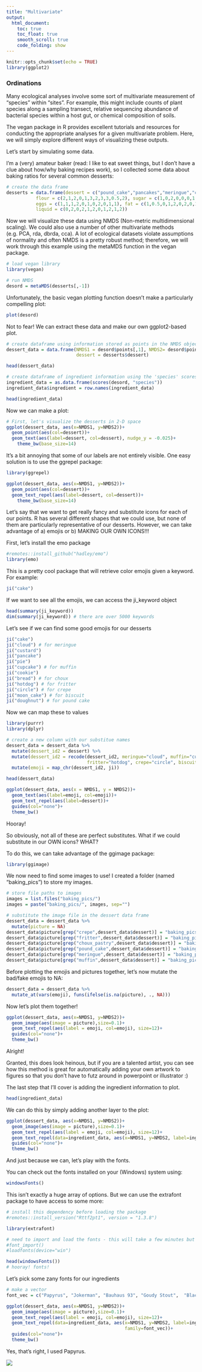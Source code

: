```yaml
---
title: "Multivariate"
output: 
  html_document:
    toc: true
    toc_float: true
    smooth_scroll: true
    code_folding: show
---
```


```r
knitr::opts_chunk$set(echo = TRUE)
library(ggplot2)
```

### Ordinations

Many ecological analyses involve some sort of multivariate measurement of "species" within "sites". For example, this might include counts of plant species along a sampling transect, relative sequencing abundance of bacterial species within a host gut, or chemical composition of soils. 

The vegan package in R provides excellent tutorials and resources for conducting the appropriate analyses for a given multivariate problem. Here, we will simply explore different ways of visualizing these outputs.

Let's start by simulating some data.

I'm a (very) amateur baker (read: I like to eat sweet things, but I don't have a clue about how/why baking recipes work), so I collected some data about baking ratios for several common desserts:

```r
# create the data frame
desserts = data.frame(dessert = c("pound_cake","pancakes","meringue","choux_pastry","pie","fritter", "cookie","custard","biscuit", "crepe","muffin"),
           flour = c(2,1,2,0,1,3,2,3,3,0.5,2), sugar = c(1,0,2,0,0,0,1,0,0,0,0),
           eggs = c(1,1,1,2,0,1,0,2,0,1,1), fat = c(1,0.5,0,1,2,0,2,0,1,0,1),
           liquid = c(0,2,0,2,1,2,0,1,2,1,2))
```

Now we will visualize these data using NMDS (Non-metric multidimensional scaling). We could also use a number of other multivariate methods (e.g. PCA, rda, dbrda, cca). A lot of ecological datasets violate assumptions of normality and often NMDS is a pretty robust method; therefore, we will work through this example using the metaMDS function in the vegan package.

```r
# load vegan library
library(vegan)

# run NMDS
desord = metaMDS(desserts[,-1])
```


Unfortunately, the basic vegan plotting function doesn't make a particularly compelling plot:

```r
plot(desord)
```


Not to fear! We can extract these data and make our own ggplot2-based plot.

```r
# create dataframe using information stored as points in the NMDS object
dessert_data = data.frame(NMDS1 = desord$points[,1], NMDS2= desord$points[,2],
                          dessert = desserts$dessert)

head(dessert_data)

# create dataframe of ingredient information using the 'species' scores 
ingredient_data = as.data.frame(scores(desord, "species"))
ingredient_data$ingredient = row.names(ingredient_data)

head(ingredient_data)
```


Now we can make a plot:

```r
# First, let's visualize the desserts in 2-D space
ggplot(dessert_data, aes(x=NMDS1, y=NMDS2))+
  geom_point(aes(col=dessert))+
  geom_text(aes(label=dessert, col=dessert), nudge_y = -0.025)+
    theme_bw(base_size=14)

```


It's a bit annoying that some of our labels are not entirely visible. One easy solution is to use the ggrepel package:

```r

library(ggrepel)

ggplot(dessert_data, aes(x=NMDS1, y=NMDS2))+
  geom_point(aes(col=dessert))+
  geom_text_repel(aes(label=dessert, col=dessert))+
    theme_bw(base_size=14)

```


Let's say that we want to get really fancy and substitute icons for each of our points. R has several different shapes that we could use, but none of them are particularly representative of our desserts. However, we can take advantage of a) emojis or b) MAKING OUR OWN ICONS!!!


First, let's install the emo package
```r

#remotes::install_github("hadley/emo")
library(emo)

```

This is a pretty cool package that will retrieve color emojis given a keyword.
For example:

```r

ji("cake")

```

If we want to see all the emojis, we can access the ji_keyword object

```r

head(summary(ji_keyword))
dim(summary(ji_keyword)) # there are over 5000 keywords

```

Let's see if we can find some good emojis for our desserts

```r

ji("cake")
ji("cloud") # for meringue
ji("custard")
ji("pancake")
ji("pie")
ji("cupcake") # for muffin
ji("cookie")
ji("bread") # for choux
ji("hotdog") # for fritter
ji("circle") # for crepe
ji("moon_cake") # for biscuit
ji("doughnut") # for pound cake


```
Now we can map these to values

```r

library(purrr)
library(dplyr)

# create a new column with our substitue names
dessert_data = dessert_data %>% 
  mutate(dessert_id2 = dessert) %>% 
  mutate(dessert_id2 = recode(dessert_id2, meringue="cloud", muffin="cupcake",
                              fritter="hotdog", crepe="circle", biscuit="moon_cake", pound_cake="doughnut", choux_pastry="bread")) %>% 
  mutate(emoji = map_chr(dessert_id2, ji))

head(dessert_data)

ggplot(dessert_data, aes(x = NMDS1, y = NMDS2))+
  geom_text(aes(label=emoji, col=emoji))+
  geom_text_repel(aes(label=dessert))+
  guides(col="none")+
  theme_bw()

```

Hooray!

So obviously, not all of these are perfect substitutes. What if we could substitute in our OWN icons? WHAT?

To do this, we can take advantage of the ggimage package:

```r
library(ggimage)

```

We now need to find some images to use!
I created a folder (named "baking_pics") to store my images.

```r
# store file paths to images
images = list.files("baking_pics/")
images = paste("baking_pics/", images, sep="")

# substitute the image file in the dessert data frame
dessert_data = dessert_data %>% 
  mutate(picture = NA)
dessert_data$picture[grep("crepe",dessert_data$dessert)] = "baking_pics/crepe.png"
dessert_data$picture[grep("fritter",dessert_data$dessert)] = "baking_pics/fritter.png"
dessert_data$picture[grep("choux_pastry",dessert_data$dessert)] = "baking_pics/eclair.png"
dessert_data$picture[grep("pound_cake",dessert_data$dessert)] = "baking_pics/poundcake.png"
dessert_data$picture[grep("meringue",dessert_data$dessert)] = "baking_pics/meringue.png"
dessert_data$picture[grep("muffin",dessert_data$dessert)] = "baking_pics/muffin.png"

```

Before plotting the emojis and pictures together, let's now mutate the bad/fake emojis to NA:

```r

dessert_data = dessert_data %>% 
  mutate_at(vars(emoji), funs(ifelse(is.na(picture), ., NA)))

```


Now let's plot them together!

```r

ggplot(dessert_data, aes(x=NMDS1, y=NMDS2))+
  geom_image(aes(image = picture),size=0.1)+
  geom_text_repel(aes(label = emoji, col=emoji), size=12)+
  guides(col="none")+
  theme_bw()

```

Alright!

Granted, this does look heinous, but if you are a talented artist, you can see how this method is great for automatically adding your own artwork to figures so that you don't have to futz around in powerpoint or illustrator :)

The last step that I'll cover is adding the ingredient information to plot.

```r

head(ingredient_data)

```

We can do this by simply adding another layer to the plot:

```r

ggplot(dessert_data, aes(x=NMDS1, y=NMDS2))+
  geom_image(aes(image = picture),size=0.1)+
  geom_text_repel(aes(label = emoji, col=emoji), size=12)+
  geom_text_repel(data=ingredient_data, aes(x=NMDS1, y=NMDS2, label=ingredient))+
  guides(col="none")+
  theme_bw()

```

And just because we can, let's play with the fonts.

You can check out the fonts installed on your (Windows) system using:
```r

windowsFonts()

```
This isn't exactly a huge array of options.
But we can use the extrafont package to have access to some more:

```r

# install this dependency before loading the package
#remotes::install_version("Rttf2pt1", version = "1.3.8")

library(extrafont)

# need to import and load the fonts - this will take a few minutes but only has to be done once
#font_import()
#loadfonts(device="win")

head(windowsFonts())
# hooray! fonts!
```
Let's pick some zany fonts for our ingredients

```r

# make a vector
font_vec = c("Papyrus", "Jokerman", "Bauhaus 93", "Goudy Stout",  "Blackadder ITC")

ggplot(dessert_data, aes(x=NMDS1, y=NMDS2))+
  geom_image(aes(image = picture),size=0.1)+
  geom_text_repel(aes(label = emoji, col=emoji), size=12)+
  geom_text_repel(data=ingredient_data, aes(x=NMDS1, y=NMDS2, label=ingredient,
                                            family=font_vec))+
  guides(col="none")+
  theme_bw()


```


Yes, that's right, I used Papyrus.

![](https://media.giphy.com/media/l1J9NQvtuCQzUbH2g/giphy-downsized-large.gif)
